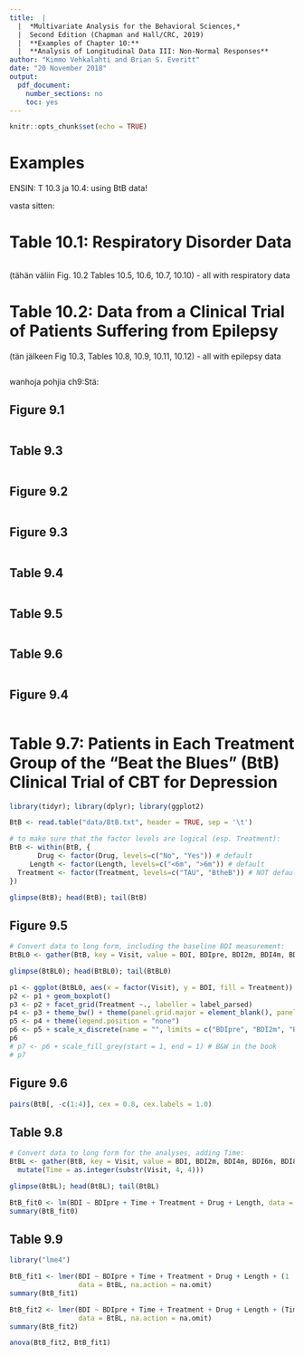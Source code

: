 ```yaml
---
title:  |  
  |  *Multivariate Analysis for the Behavioral Sciences,*
  |  Second Edition (Chapman and Hall/CRC, 2019)
  |  **Examples of Chapter 10:**
  |  **Analysis of Longitudinal Data III: Non-Normal Responses**
author: "Kimmo Vehkalahti and Brian S. Everitt"
date: "20 November 2018"
output: 
  pdf_document:
    number_sections: no
    toc: yes
---
```


```r
knitr::opts_chunk$set(echo = TRUE)
```
\pagebreak

# Examples

ENSIN: T 10.3 ja 10.4: using BtB data!


vasta sitten:

# Table 10.1: Respiratory Disorder Data

```r
```
\pagebreak

(tähän väliin Fig. 10.2 Tables 10.5, 10.6, 10.7, 10.10) - all with respiratory data

# Table 10.2: Data from a Clinical Trial of Patients Suffering from Epilepsy

(tän jälkeen Fig 10.3, Tables 10.8, 10.9, 10.11, 10.12) - all with epilepsy data

```r
```

wanhoja pohjia ch9:Stä:


\pagebreak

## Figure 9.1

```r
```
\pagebreak

## Table 9.3

```r
```
\pagebreak

## Figure 9.2

```r
```
\pagebreak

## Figure 9.3

```r
```
\pagebreak

## Table 9.4

```r
```
\pagebreak

## Table 9.5

```r
```
\pagebreak

## Table 9.6

```r
```
\pagebreak

## Figure 9.4

```r

```
\pagebreak

# Table 9.7: Patients in Each Treatment Group of the “Beat the Blues” (BtB) Clinical Trial of CBT for Depression

```r
library(tidyr); library(dplyr); library(ggplot2)

BtB <- read.table("data/BtB.txt", header = TRUE, sep = '\t')

# to make sure that the factor levels are logical (esp. Treatment):
BtB <- within(BtB, {
       Drug <- factor(Drug, levels=c("No", "Yes")) # default
     Length <- factor(Length, levels=c("<6m", ">6m")) # default
  Treatment <- factor(Treatment, levels=c("TAU", "BtheB")) # NOT default!
})

glimpse(BtB); head(BtB); tail(BtB)

```
\pagebreak

## Figure 9.5

```r
# Convert data to long form, including the baseline BDI measurement:
BtBL0 <- gather(BtB, key = Visit, value = BDI, BDIpre, BDI2m, BDI4m, BDI6m, BDI8m)

glimpse(BtBL0); head(BtBL0); tail(BtBL0)

p1 <- ggplot(BtBL0, aes(x = factor(Visit), y = BDI, fill = Treatment))
p2 <- p1 + geom_boxplot()
p3 <- p2 + facet_grid(Treatment ~., labeller = label_parsed)
p4 <- p3 + theme_bw() + theme(panel.grid.major = element_blank(), panel.grid.minor = element_blank())
p5 <- p4 + theme(legend.position = "none")
p6 <- p5 + scale_x_discrete(name = "", limits = c("BDIpre", "BDI2m", "BDI4m", "BDI6m", "BDI8m")) # BDIpre first!
p6
# p7 <- p6 + scale_fill_grey(start = 1, end = 1) # B&W in the book
# p7
```
\pagebreak

## Figure 9.6

```r
pairs(BtB[, -c(1:4)], cex = 0.8, cex.labels = 1.0)
```
\pagebreak

## Table 9.8

```r
# Convert data to long form for the analyses, adding Time:
BtBL <- gather(BtB, key = Visit, value = BDI, BDI2m, BDI4m, BDI6m, BDI8m) %>%
  mutate(Time = as.integer(substr(Visit, 4, 4))) 

glimpse(BtBL); head(BtBL); tail(BtBL)

BtB_fit0 <- lm(BDI ~ BDIpre + Time + Treatment + Drug + Length, data = BtBL, na.action = na.omit)
summary(BtB_fit0)
```
\pagebreak

## Table 9.9

```r
library("lme4")

BtB_fit1 <- lmer(BDI ~ BDIpre + Time + Treatment + Drug + Length + (1 | Subject), 
                 data = BtBL, na.action = na.omit)
summary(BtB_fit1)
```
\pagebreak
```r
BtB_fit2 <- lmer(BDI ~ BDIpre + Time + Treatment + Drug + Length + (Time | Subject), 
                 data = BtBL, na.action = na.omit)
summary(BtB_fit2)

anova(BtB_fit2, BtB_fit1)
```
